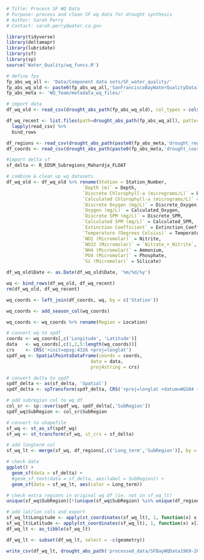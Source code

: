 ```r
# Title: Process SF WQ Data
# Purpose: process and clean SF wq data for drought synthesis
# Author: Sarah Perry
# Contact: sarah.perry@water.ca.gov
```

```r
library(tidyverse)
library(deltamapr)
library(lubridate)
library(sf)
library(sp)
source('Water_Quality/wq_funcs.R')
```

```r
# define fps
fp_abs_wq_all <- 'Data/Component data sets/SF_water_quality/'
fp_abs_wq_old <- paste0(fp_abs_wq_all,'SanFranciscoBayWaterQualityData1969-2015v3.csv')
fp_abs_meta <- 'WQ_Team/metadata_wq_files/'

# import data
df_wq_old <- read_csv(drought_abs_path(fp_abs_wq_old), col_types = cols(Date = 'c', .default = 'd'))

df_wq_recent <- list.files(path=drought_abs_path(fp_abs_wq_all), pattern = glob2rx('wqdata_*.csv'), full.names = TRUE) %>% 
  lapply(read_csv) %>% 
  bind_rows 

df_regions <- read_csv(drought_abs_path(paste0(fp_abs_meta,'drought_regions.csv')))
df_coords <- read_csv(drought_abs_path(paste0(fp_abs_meta,'drought_coords.csv')))
```

```r
#import delta sf
sf_delta <- R_EDSM_Subregions_Mahardja_FLOAT

# combine & clean up wq datasets
df_wq_old <- df_wq_old %>% rename(Station = Station_Number,
                            `Depth (m)` = Depth,
                            `Discrete Chlorophyll-a (micrograms/L)` = Discrete_Chlorophyll,
                            `Calculated Chlorophyll-a (micrograms/L)` = Calculated_Chlorophyll,
                            `Discrete Oxygen (mg/L)` = Discrete_Oxygen,
                            `Oxygen (mg/L)` = Calculated_Oxygen,
                            `Discrete SPM (mg/L)` = Discrete_SPM,
                            `Calculated SPM (mg/L)` = Calculated_SPM,
                            `Extinction Coefficient` = Extinction_Coefficient,
                            `Temperature (Degrees Celsius)` = Temperature,
                            `NO2 (Micromolar)` = Nitrite,
                            `NO32 (Micromolar)` = `Nitrate_+_Nitrite`,
                            `NH4 (Micromolar)` = Ammonium,
                            `PO4 (Micromolar)` = Phosphate,
                            `Si (Micromolar)` = Silicate)

df_wq_old$Date <- as.Date(df_wq_old$Date, '%m/%d/%y')

wq <- bind_rows(df_wq_old, df_wq_recent)
rm(df_wq_old, df_wq_recent)

wq_coords <- left_join(df_coords, wq, by = c('Station'))

wq_coords <- add_season_col(wq_coords)

wq_coords <- wq_coords %>% rename(Region = Location)
```

```r
# convert wq to spdf
coords <- wq_coords[,c('Longitude', 'Latitude')]
data   <- wq_coords[,c(1,2,5:length(wq_coords))]
crs    <- CRS('+init=epsg:4326 +proj=longlat')
spdf_wq <- SpatialPointsDataFrame(coords = coords,
                               data = data, 
                               proj4string = crs)

# convert delta to spdf
spdf_delta <- as(sf_delta, 'Spatial')
spdf_delta <- spTransform(spdf_delta, CRS('+proj=longlat +datum=WGS84 +no_defs'))

# add subregion col to wq df
col_sr <- sp::over(spdf_wq, spdf_delta[,'SubRegion'])
spdf_wq$SubRegion <- col_sr$SubRegion

# convert to shapefile
sf_wq <- st_as_sf(spdf_wq)
sf_wq <- st_transform(sf_wq, st_crs = sf_delta)

# add longterm col
sf_wq_lt <- merge(sf_wq, df_regions[,c('Long_term','SubRegion')], by = 'SubRegion')

# check data
ggplot() + 
  geom_sf(data = sf_delta) + 
  #geom_sf_text(data = sf_delta, aes(label = SubRegion)) +
  geom_sf(data = sf_wq_lt, aes(color = Long_term))
```

```r
# check extra regions in original wq df (ie. not in sf_wq_lt)
unique(sf_wq$SubRegion)[!(unique(sf_wq$SubRegion) %in% unique(df_regions$SubRegion))]
```

```r
# add lat/lon cols and export
sf_wq_lt$Longitude <- apply(st_coordinates(sf_wq_lt), 1, function(x) x[1])
sf_wq_lt$Latitude <- apply(st_coordinates(sf_wq_lt), 1, function(x) x[2])
df_wq_lt <- as_tibble(sf_wq_lt)

df_wq_lt <- subset(df_wq_lt, select = -c(geometry))

write_csv(df_wq_lt, drought_abs_path('processed_data/SFBayWQData1969-2021.csv'))
```

